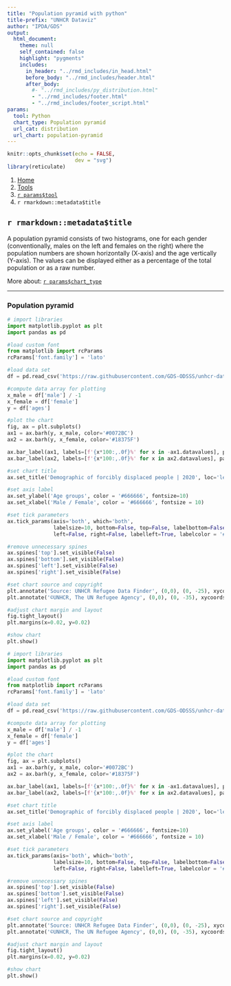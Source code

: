 ```yaml
---
title: "Population pyramid with python"
title-prefix: "UNHCR Dataviz"
author: "IPDA/GDS"
output:
  html_document:
    theme: null
    self_contained: false
    highlight: "pygments"
    includes:
      in_header: "../rmd_includes/in_head.html"
      before_body: "../rmd_includes/header.html"
      after_body:
        #- "../rmd_includes/py_distribution.html"
        - "../rmd_includes/footer.html"
        - "../rmd_includes/footer_script.html"
params:
  tool: Python
  chart_type: Population pyramid
  url_cat: distribution
  url_chart: population-pyramid
---
```


```r
knitr::opts_chunk$set(echo = FALSE,
                      dev = "svg")
library(reticulate)
```

<main id="tools" class="container py-5">

<!-- Breadcrumb is filled automatically with the text from Title and Tool parameter in YAML --> 
<nav aria-label="breadcrumb">
    <ol class="breadcrumb">
        <li class="breadcrumb-item"><a href="../../">Home</a></li>
        <li class="breadcrumb-item"><a href="../">Tools</a></li>
        <li class="breadcrumb-item"><a href="../`r tolower(params$tool)`/">`r params$tool`</a></li>
        <li class="breadcrumb-item active" aria-current="page">`r rmarkdown::metadata$title`</li>
    </ol>
</nav>

<!-- Intro header --> 
<div class="my-5 text-center">

## `r rmarkdown::metadata$title`

<div class="row justify-content-center">
<div class="col-lg-8">

<!-- Only text to change below, the rest comes from the YAML --> 
A population pyramid consists of two histograms, one for each gender (conventionally, males on the left and females on the right) where the population numbers are shown horizontally (X-axis) and the age vertically (Y-axis). The values can be displayed either as a percentage of the total population or as a raw number.

More about: <a href="../../chart_gallery/`r params$url_cat`.html#`r params$url_chart`">`r params$chart_type`</a>

</div>
</div>
</div>


----

<!-- Beginning of section, should be preceded by hr (----) --> 
<section class="my-5">

### Population pyramid

<div class="row">

<!-- First column for large screen --> 
<div class="col-lg-6">

```python
# import libraries
import matplotlib.pyplot as plt
import pandas as pd

#load custom font
from matplotlib import rcParams
rcParams['font.family'] = 'lato'

#load data set
df = pd.read_csv('https://raw.githubusercontent.com/GDS-ODSSS/unhcr-dataviz-platform/master/data/distribution/population_pyramid.csv')

#compute data array for plotting
x_male = df['male'] / -1
x_female = df['female']
y = df['ages']

#plot the chart
fig, ax = plt.subplots()
ax1 = ax.barh(y, x_male, color='#0072BC')
ax2 = ax.barh(y, x_female, color='#18375F')

ax.bar_label(ax1, labels=[f'{x*100:,.0f}%' for x in -ax1.datavalues], padding=3,color='#333333', fontsize=10)
ax.bar_label(ax2, labels=[f'{x*100:,.0f}%' for x in ax2.datavalues], padding=3,color='#333333', fontsize=10)

#set chart title
ax.set_title('Demographic of forcibly displaced people | 2020', loc='left', fontweight='bold', pad=40, fontsize=14)

#set axis label
ax.set_ylabel('Age groups', color = '#666666', fontsize=10)
ax.set_xlabel('Male / Female', color = '#666666', fontsize = 10)

#set tick parameters 
ax.tick_params(axis='both', which='both', 
               labelsize=10, bottom=False, top=False, labelbottom=False, pad=20,
               left=False, right=False, labelleft=True, labelcolor = '#333333')

#remove unnecessary spines 
ax.spines['top'].set_visible(False)
ax.spines['bottom'].set_visible(False)
ax.spines['left'].set_visible(False)
ax.spines['right'].set_visible(False)

#set chart source and copyright
plt.annotate('Source: UNHCR Refugee Data Finder', (0,0), (0, -25), xycoords='axes fraction', textcoords='offset points', va='top', color = '#666666', fontsize=9)
plt.annotate('©UNHCR, The UN Refugee Agency', (0,0), (0, -35), xycoords='axes fraction', textcoords='offset points', va='top', color = '#666666', fontsize=9)

#adjust chart margin and layout
fig.tight_layout()
plt.margins(x=0.02, y=0.02)

#show chart
plt.show()
```

</div>
<!-- End First column --->

<!-- Second column for large screen --> 
<div class="col-lg-6">



```python
# import libraries
import matplotlib.pyplot as plt
import pandas as pd

#load custom font
from matplotlib import rcParams
rcParams['font.family'] = 'lato'

#load data set
df = pd.read_csv('https://raw.githubusercontent.com/GDS-ODSSS/unhcr-dataviz-platform/master/data/distribution/population_pyramid.csv')

#compute data array for plotting
x_male = df['male'] / -1
x_female = df['female']
y = df['ages']

#plot the chart
fig, ax = plt.subplots()
ax1 = ax.barh(y, x_male, color='#0072BC')
ax2 = ax.barh(y, x_female, color='#18375F')

ax.bar_label(ax1, labels=[f'{x*100:,.0f}%' for x in -ax1.datavalues], padding=3,color='#333333', fontsize=10)
ax.bar_label(ax2, labels=[f'{x*100:,.0f}%' for x in ax2.datavalues], padding=3,color='#333333', fontsize=10)

#set chart title
ax.set_title('Demographic of forcibly displaced people | 2020', loc='left', fontweight='bold', pad=40, fontsize=14)

#set axis label
ax.set_ylabel('Age groups', color = '#666666', fontsize=10)
ax.set_xlabel('Male / Female', color = '#666666', fontsize = 10)

#set tick parameters 
ax.tick_params(axis='both', which='both', 
               labelsize=10, bottom=False, top=False, labelbottom=False, pad=20,
               left=False, right=False, labelleft=True, labelcolor = '#333333')

#remove unnecessary spines 
ax.spines['top'].set_visible(False)
ax.spines['bottom'].set_visible(False)
ax.spines['left'].set_visible(False)
ax.spines['right'].set_visible(False)

#set chart source and copyright
plt.annotate('Source: UNHCR Refugee Data Finder', (0,0), (0, -25), xycoords='axes fraction', textcoords='offset points', va='top', color = '#666666', fontsize=9)
plt.annotate('©UNHCR, The UN Refugee Agency', (0,0), (0, -35), xycoords='axes fraction', textcoords='offset points', va='top', color = '#666666', fontsize=9)

#adjust chart margin and layout
fig.tight_layout()
plt.margins(x=0.02, y=0.02)

#show chart
plt.show()
```


</div>
<!-- End Second column --->

</div>
</section>
<!-- End of section --->



</div>
<!-- End Second column --->

</div>
</section>
<!-- End of section --->


</main>
